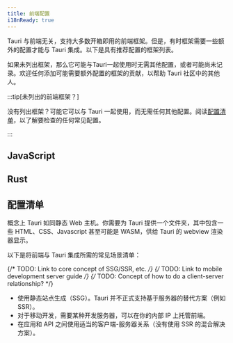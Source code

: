 ```yaml
---
title: 前端配置
i18nReady: true
---
```



Tauri 与前端无关，支持大多数开箱即用的前端框架。但是，有时框架需要一些额外的配置才能与 Tauri 集成。以下是具有推荐配置的框架列表。

如果未列出框架，那么它可能与Tauri一起使用时无需其他配置，或者可能尚未记录。欢迎任何添加可能需要额外配置的框架的贡献，以帮助 Tauri 社区中的其他人。

:::tip[未列出的前端框架？]

没有列出框架？可能它可以与 Tauri 一起使用，而无需任何其他配置。阅读[配置清单](#配置清单)，以了解要检查的任何常见配置。

:::

## JavaScript

<CardGrid>
	<LinkCard title="Next.js" href="/zh-cn/start/frontend-configuration/nextjs" />
	<LinkCard title="Nuxt" href="/zh-cn/start/frontend-configuration/nuxt" />
	<LinkCard title="Qwik" href="/zh-cn/start/frontend-configuration/qwik" />
	<LinkCard title="Svelte" href="/zh-cn/start/frontend-configuration/svelte" />
	<LinkCard title="Vite" href="/zh-cn/start/frontend-configuration/vite" />
	<LinkCard title="Webpack" href="/zh-cn/start/frontend-configuration/webpack" />
</CardGrid>

## Rust

<CardGrid>
	<LinkCard title="Leptos" href="/zh-cn/start/frontend-configuration/leptos" />
	<LinkCard title="Sycamore" href="/zh-cn/start/frontend-configuration/sycamore" />
	<LinkCard title="Trunk" href="/zh-cn/start/frontend-configuration/trunk" />
	<LinkCard title="Yew" href="/zh-cn/start/frontend-configuration/yew" />
</CardGrid>

## 配置清单

概念上 Tauri 如同静态 Web 主机。你需要为 Tauri 提供一个文件夹，其中包含一些 HTML、CSS、Javascript 甚至可能是 WASM，供给 Tauri 的 webview 渲染器显示。

以下是将前端与 Tauri 集成所需的常见场景清单：

{/* TODO: Link to core concept of SSG/SSR, etc. */}
{/* TODO: Link to mobile development server guide */}
{/* TODO: Concept of how to do a client-server relationship? */}

- 使用静态站点生成（SSG）。Tauri 并不正式支持基于服务器的替代方案（例如 SSR）。
- 对于移动开发，需要某种开发服务器，可以在你的内部 IP 上托管前端。
- 在应用和 API 之间使用适当的客户端-服务器关系（没有使用 SSR 的混合解决方案）。
